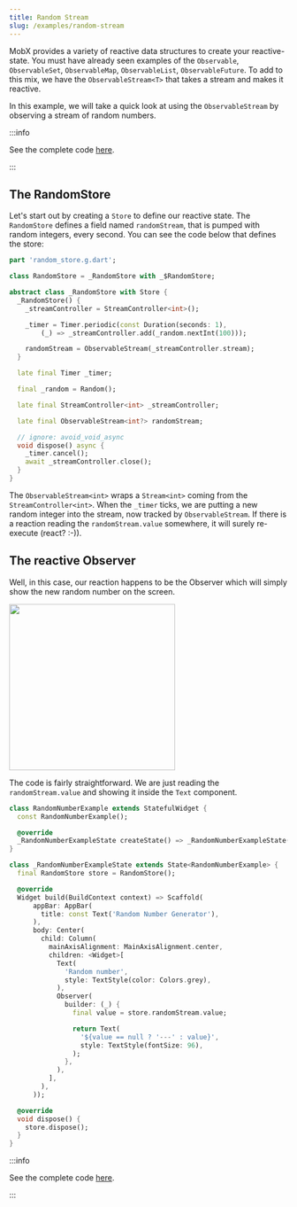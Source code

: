 ```yaml
---
title: Random Stream
slug: /examples/random-stream
---
```


MobX provides a variety of reactive data structures to create your
reactive-state. You must have already seen examples of the `Observable`,
`ObservableSet`, `ObservableMap`, `ObservableList`, `ObservableFuture`. To add
to this mix, we have the `ObservableStream<T>` that takes a stream and makes it
reactive.

In this example, we will take a quick look at using the `ObservableStream` by
observing a stream of random numbers.

:::info

See the complete code
[here](https://github.com/mobxjs/mobx.dart/tree/master/mobx_examples/lib/random_stream).

:::

## The RandomStore

Let's start out by creating a `Store` to define our reactive state. The
`RandomStore` defines a field named `randomStream`, that is pumped with random
integers, every second. You can see the code below that defines the store:

```dart
part 'random_store.g.dart';

class RandomStore = _RandomStore with _$RandomStore;

abstract class _RandomStore with Store {
  _RandomStore() {
    _streamController = StreamController<int>();

    _timer = Timer.periodic(const Duration(seconds: 1),
        (_) => _streamController.add(_random.nextInt(100)));

    randomStream = ObservableStream(_streamController.stream);
  }

  late final Timer _timer;

  final _random = Random();

  late final StreamController<int> _streamController;

  late final ObservableStream<int?> randomStream;

  // ignore: avoid_void_async
  void dispose() async {
    _timer.cancel();
    await _streamController.close();
  }
}

```

The `ObservableStream<int>` wraps a `Stream<int>` coming from the
`StreamController<int>`. When the `_timer` ticks, we are putting a new random
integer into the stream, now tracked by `ObservableStream`. If there is a
reaction reading the `randomStream.value` somewhere, it will surely re-execute
(react? :-)).

## The reactive Observer

Well, in this case, our reaction happens to be the Observer which will simply
show the new random number on the screen.


<img src={picture} width="300" />

The code is fairly straightforward. We are just reading the `randomStream.value`
and showing it inside the `Text` component.

```dart
class RandomNumberExample extends StatefulWidget {
  const RandomNumberExample();

  @override
  _RandomNumberExampleState createState() => _RandomNumberExampleState();
}

class _RandomNumberExampleState extends State<RandomNumberExample> {
  final RandomStore store = RandomStore();

  @override
  Widget build(BuildContext context) => Scaffold(
      appBar: AppBar(
        title: const Text('Random Number Generator'),
      ),
      body: Center(
        child: Column(
          mainAxisAlignment: MainAxisAlignment.center,
          children: <Widget>[
            Text(
              'Random number',
              style: TextStyle(color: Colors.grey),
            ),
            Observer(
              builder: (_) {
                final value = store.randomStream.value;

                return Text(
                  '${value == null ? '---' : value}',
                  style: TextStyle(fontSize: 96),
                );
              },
            ),
          ],
        ),
      ));

  @override
  void dispose() {
    store.dispose();
  }
}

```

:::info

See the complete code
[here](https://github.com/mobxjs/mobx.dart/tree/master/mobx_examples/lib/random_stream).

:::
